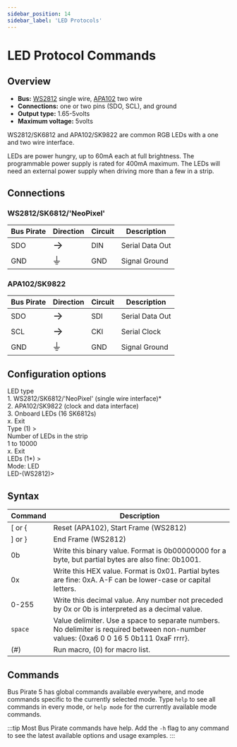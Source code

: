 ```yaml
---
sidebar_position: 14
sidebar_label: 'LED Protocols'
---
```


# LED Protocol Commands

## Overview

-   **Bus:** [WS2812](https://www.mouser.com/pdfDocs/WS2812B-2020_V10_EN_181106150240761.pdf) single wire, [APA102](https://www.mouser.com/datasheet/2/737/APA102_2020_SMD_LED-2487271.pdf) two wire
-   **Connections:** one or two pins (SDO, SCL), and ground
-   **Output type:** 1.65-5volts
-   **Maximum voltage:** 5volts

WS2812/SK6812 and APA102/SK9822 are common RGB LEDs with a one and two wire interface. 

LEDs are power hungry, up to 60mA each at full brightness. The programmable power supply is rated for 400mA maximum. The LEDs will need an external power supply when driving more than a few in a strip.

## Connections

### WS2812/SK6812/'NeoPixel'

| Bus Pirate | Direction       | Circuit | Description   |
|------------|--------------------------|---------|---------------|
| SDO       | <font size="+2">→</font> | DIN     | Serial Data Out   |
| GND        | <font size="+2">⏚</font> | GND     | Signal Ground |

### APA102/SK9822

| Bus Pirate | Direction                     | Circuit | Description   |
|------------|--------------------------|---------|---------------|
| SDO       | <font size="+2">→</font> | SDI     | Serial Data Out   |
| SCL        | <font size="+2">→</font> | CKI     | Serial Clock  |
| GND        | <font size="+2">⏚</font> | GND     | Signal Ground |

## Configuration options

<BrowserWindow>
<span className="bp-info">LED type</span><br/>
 1. <span className="bp-info">WS2812/SK6812/'NeoPixel' (single wire interface)*</span><br/>
 2. <span className="bp-info">APA102/SK9822 (clock and data interface)</span><br/>
 3. <span className="bp-info">Onboard LEDs (16 SK6812s)</span><br/>
 x. <span className="bp-info">Exit</span><br/>
<span className="bp-prompt">Type (</span>1<span className="bp-prompt">) ></span> <br/>
<span className="bp-info">Number of LEDs in the strip</span><br/>
 1 to 10000<br/>
 x. <span className="bp-info">Exit</span><br/>
<span className="bp-prompt">LEDs (</span>1*<span className="bp-prompt">) ></span> <br/>
<span className="bp-info">Mode:</span> LED<br/>
<span className="bp-prompt">LED-(WS2812)></span> <br/>
</BrowserWindow>

## Syntax

|Command|Description|
|-------|--------------|
| [ or { | Reset (APA102), Start Frame (WS2812) |
| ] or } | End Frame (WS2812)|
| 0b      | Write this binary value. Format is 0b00000000 for a byte, but partial bytes are also fine: 0b1001.|
| 0x      | Write this HEX value. Format is 0x01. Partial bytes are fine: 0xA. A-F can be lower-case or capital letters. |
| 0-255   | Write this decimal value. Any number not preceded by 0x or 0b is interpreted as a decimal value. |
| ```space```| Value delimiter. Use a space to separate numbers. No delimiter is required between non-number values: {0xa6 0 0 16 5 0b111 0xaF rrrr}. |
| \(#\)   | Run macro, (0) for macro list. |

## Commands

Bus Pirate 5 has global commands available everywhere, and mode commands specific to the currently selected mode. Type ```help``` to see all commands in every mode, or ```help mode``` for the currently available mode commands.

:::tip
Most Bus Pirate commands have help. Add the ```-h``` flag to any command to see the latest available options and usage examples. 
:::

